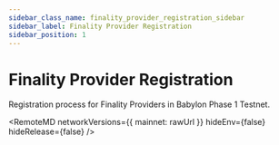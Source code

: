```yaml
---
sidebar_class_name: finality_provider_registration_sidebar
sidebar_label: Finality Provider Registration
sidebar_position: 1
---
```


# Finality Provider Registration

Registration process for Finality Providers in Babylon Phase 1 Testnet.



<RemoteMD
  networkVersions={{
    mainnet: rawUrl
  }}
  hideEnv={false}
  hideRelease={false}
/>

